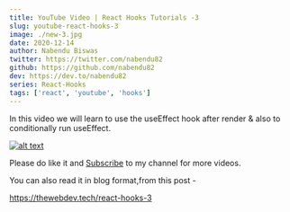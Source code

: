 ```yaml
---
title: YouTube Video | React Hooks Tutorials -3
slug: youtube-react-hooks-3
image: ./new-3.jpg
date: 2020-12-14
author: Nabendu Biswas
twitter: https://twitter.com/nabendu82
github: https://github.com/nabendu82
dev: https://dev.to/nabendu82
series: React-Hooks
tags: ['react', 'youtube', 'hooks']
---
```


In this video we will learn to use the useEffect hook after render & also to conditionally run useEffect.

<div className={styles.image__small}>

[![alt text](https://res.cloudinary.com/dxkxvfo2o/image/upload/v1608118377/React-hooks-3_vdluz8.png)](https://www.youtube.com/watch?v=zSv1IylhI0s "React Hooks")

</div>

Please do like it and [Subscribe](https://www.youtube.com/channel/UCRf7mazcufqZxd2pR3oQJuQ?sub_confirmation=1) to my channel for more videos.

You can also read it in blog format,from this post -

https://thewebdev.tech/react-hooks-3